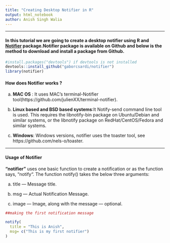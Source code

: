 ```yaml
---
title: "Creating Desktop Notifier in R"
output: html_notebook
author: Anish Singh Walia
---
```


-------------




#### In this tutorial we are going to create a desktop notifier using R and [Notifier](https://github.com/gaborcsardi/notifier) package.Notifier package is available on Github and below is the method to download and install a package from Github.

```r

#install.packages("devtools") if devtools is not installed
devtools::install_github("gaborcsardi/notifier")
library(notifier)

```


#### How does Notifier works ?

a) __MAC OS__ : It uses MAC's terminal-Notifier tool(https://github.com/julienXX/terminal-notifier).


b) __Linux based and BSD based systems__:It Notify-send command line tool is used. This requires the libnotify-bin package on Ubuntu/Debian and similar systems, or the libnotify package on RedHat/CentOS/Fedora and similar systems.

c) __Windows__: Windows versions, notifier uses the toaster tool, see https://github.com/nels-o/toaster.


----------------



#### Usage of Notifier

__"notifier"__ uses one basic function to create a notification or as the function says, “notify“. The function notify() takes the below three arguments:

a) title — Message title.

b) msg — Actual Notification Message.

c) image — Image, along with the message — optional.


```r

##making the first notification message

notify(
  title = "This is Anish",
  msg= c("This is my first notifier")
)


```









